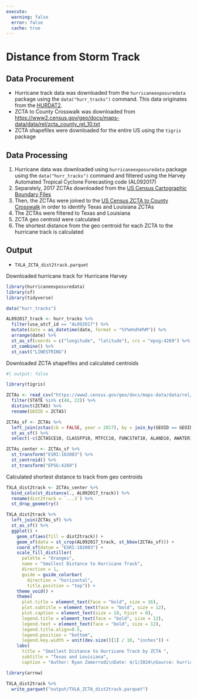 ```yaml
---
execute:
  warning: false
  error: false
  cache: true
---
```


# Distance from Storm Track

## Data Procurement

*   Hurricane track data was downloaded from the `hurricaneexposuredata` package using the `data("hurr_tracks")` command. This data originates from the [HURDAT2](https://www.nhc.noaa.gov/data/).
*   ZCTA to County Crosswalk was downloaded from <https://www2.census.gov/geo/docs/maps-data/data/rel/zcta_county_rel_10.txt>
*   ZCTA shapefiles were downloaded for the entire US using the `tigris` package

## Data Processing

1.  Hurricane data was downloaded using `hurricaneexposuredata` package using the `data("hurr_tracks")` command and filtered using the Harvey Automated Tropical Cyclone Forecasting code (AL092017)
2.  Separately, 2017 ZCTAs downloaded from the [US Census Cartographic Boundary Files](https://www.census.gov/geographies/mapping-files/time-series/geo/carto-boundary-file.2017.html#list-tab-1556094155)
3.  Then, the ZCTAs were joined to the [US Census ZCTA to County Crosswalk](https://www2.census.gov/geo/docs/maps-data/data/rel/zcta_county_rel_10.txt) in order to identify Texas and Louisiana ZCTAs
4.  The ZCTAs were filtered to Texas and Louisiana
5.  ZCTA geo centroid were calculated
6.  The shortest distance from the geo centroid for each ZCTA to the hurricane track is calculated

## Output

-   `TXLA_ZCTA_dist2track.parquet`

Downloaded hurricane track for Hurricane Harvey
```r
library(hurricaneexposuredata)
library(sf)
library(tidyverse)

data("hurr_tracks")

AL092017_track <- hurr_tracks %>%
  filter(usa_atcf_id == "AL092017") %>%
  mutate(date = as_datetime(date, format = "%Y%m%d%H%M")) %>%
  arrange(date) %>%
  st_as_sf(coords = c("longitude", "latitude"), crs = "epsg:4269") %>%
  st_combine() %>%
  st_cast("LINESTRING")
```

Downloaded ZCTA shapefiles and calculated centroids
```r
#| output: false

library(tigris)

ZCTAs <- read_csv("https://www2.census.gov/geo/docs/maps-data/data/rel/zcta_county_rel_10.txt") %>%
  filter(STATE %in% c(48, 22)) %>%
  distinct(ZCTA5) %>%
  rename(GEOID = ZCTA5)

ZCTAs_sf <- ZCTAs %>%
  left_join(zctas(cb = FALSE, year = 2017), by = join_by(GEOID == GEOID10)) %>%
  st_as_sf() %>%
  select(-c(ZCTA5CE10, CLASSFP10, MTFCC10, FUNCSTAT10, ALAND10, AWATER10, INTPTLAT10, INTPTLON10))

ZCTAs_center <- ZCTAs_sf %>%
  st_transform("ESRI:102003") %>%
  st_centroid() %>%
  st_transform("EPSG:4269")
```

Calculated shortest distance to track from geo centroids
```r
TXLA_dist2track <- ZCTAs_center %>%
  bind_cols(st_distance(., AL092017_track)) %>%
  rename(dist2track = `...3`) %>%
  st_drop_geometry()
```

```r
TXLA_dist2track %>%
  left_join(ZCTAs_sf) %>%
  st_as_sf() %>%
  ggplot() +
    geom_sf(aes(fill = dist2track)) +
    geom_sf(data = st_crop(AL092017_track, st_bbox(ZCTAs_sf))) +
    coord_sf(datum = "ESRI:102003") +
    scale_fill_distiller(
      palette = "Oranges",
      name = "Smallest Distance to Hurricane Track",
      direction = 1,
      guide = guide_colorbar(
        direction = "horizontal",
        title.position = "top")) +
    theme_void() +
    theme(
      plot.title = element_text(face = "bold", size = 16),
      plot.subtitle = element_text(face = "bold", size = 12),
      plot.caption = element_text(size = 10, hjust = 0),
      legend.title = element_text(face = "bold", size = 12),
      legend.text = element_text(face = "bold", size = 12),
      legend.title.align=0.5,
      legend.position = "bottom",
      legend.key.width = unit(dev.size()[1] / 10, "inches")) +
    labs(
      title = "Smallest Distance to Hurricane Track by ZCTA ", 
      subtitle = "Texas and Louisiana",
      caption = "Author: Ryan Zomorrodi\nDate: 4/1/2024\nSource: hurricaneexposuredata")
```


```r
library(arrow)

TXLA_dist2track %>%
  write_parquet("output/TXLA_ZCTA_dist2track.parquet")
```